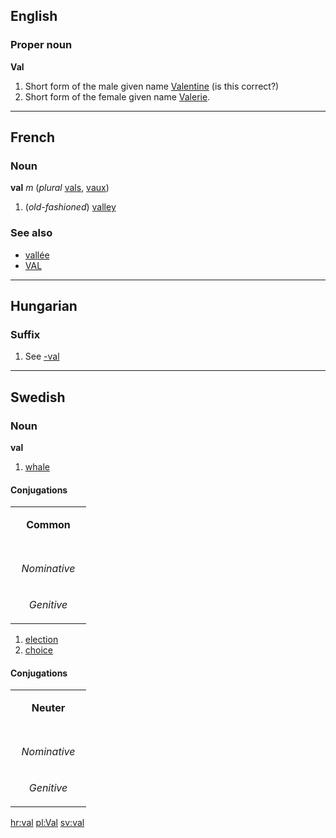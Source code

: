 ==English==
===Proper noun===
'''Val'''

#Short form of the male given name [[Valentine]] (is this correct?)
#Short form of the female given name [[Valerie]].

----
==French==
===Noun===
'''val''' ''m'' (''plural'' [[vals]], [[vaux]])

# (''old-fashioned'') [[valley]]

===See also===
*[[vallée]]
*[[VAL]]

----

==Hungarian==
===Suffix===

# See [[-val]]

----
==Swedish==
===Noun===
'''val''' 

#[[whale]]
====Conjugations====
{| border=1 cellspacing=0
| bgcolor="#FFFFF0" colspan=5 align=center | '''Common'''
|-
|- bgcolor="#FFFFF0" align=center
! rowspan=2 | 
| colspan=2 width=105| Singular 
| colspan=2 | Plural
|- bgcolor="#FFFFF0" align=center
| width=105 | ''Indefinite'' 
| width=105 | ''Definite'' 
| width=105 |  ''Indefinite'' 
|  width=105 | ''Definite''
|- align=center
| width=105 bgcolor="#FFFFF0" | ''Nominative'' 
| [[val]]
| [[valen]]
| [[valar]]
| [[valarna]]
|- align=center
| width=105 bgcolor="#FFFFF0" | ''Genitive'' 
| [[vals]]
| [[valens]]
| [[valars]]
| [[valarnas]]
|}

#[[election]]
#[[choice]]
====Conjugations====
{| border=1 cellspacing=0
| bgcolor="#FFFFF0" colspan=5 align=center | '''Neuter'''
|-
|- bgcolor="#FFFFF0" align=center
! rowspan=2 | 
| colspan=2 width=105| Singular 
| colspan=2 | Plural
|- bgcolor="#FFFFF0" align=center
| width=105 | ''Indefinite'' 
| width=105 | ''Definite'' 
| width=105 |  ''Indefinite'' 
|  width=105 | ''Definite''
|- align=center
| width=105 bgcolor="#FFFFF0" | ''Nominative'' 
| [[val]]
| [[valet]]
| [[val]]
| [[valen]]
|- align=center
| width=105 bgcolor="#FFFFF0" | ''Genitive'' 
| [[vals]]
| [[valets]]
| [[vals]]
| [[valens]]
|}


[[hr:val]]
[[pl:Val]]
[[sv:val]]